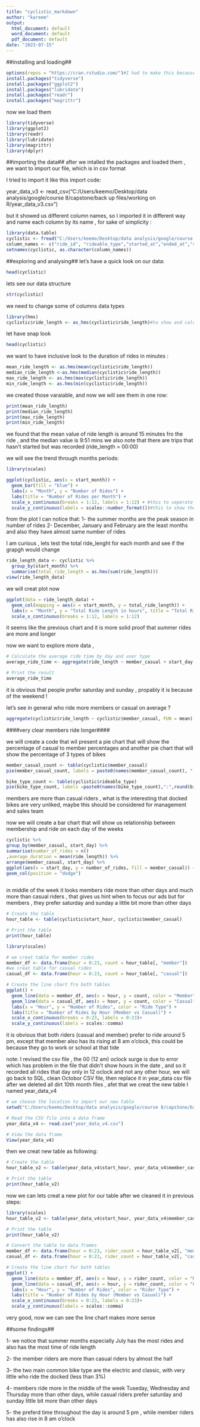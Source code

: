 ---
title: "cyclistic_markdown"
author: "kareem"
output:
  html_document: default
  word_document: default
  pdf_document: default
date: "2023-07-15"
---


##installing and loading##
``` {r install pckages}
options(repos = "https://cran.rstudio.com/")#I had to make this because the default repository mirror is not set  
install.packages("tidyverse")
install.packages("ggplot2")
install.packages("lubridate")
install.packages("readr")
install.packages("magrittr")
```

now we load them 

``` {r load libraries}
library(tidyverse)
library(ggplot2)
library(readr)
library(lubridate)
library(magrittr)
library(dplyr)
```
##importing the data##
after we intalled the packages and loaded them , we want to import our file, 
which is in csv format 

 I tried to import it like this import code:

year_data_v3 <- read_csv("C:/Users/keemo/Desktop/data analysis/google/course 8/capstone/back up files/working on R/year_data_v3.csv")

 but it showed us different column names, so I imported it in different way and name each column by its name , for sake of simplicity :

```{r}
library(data.table)
cyclistic <- fread("C:/Users/keemo/Desktop/data analysis/google/course 8/capstone/back up files/working on R/year_data_v3.csv")
column_names <- c("ride_id", "rideable_type","started_at","ended_at","start_station_name","start_station_id","end_station_name","end_station_id","member_casual","ride_length","start_cord","end_cord","start_month","start_day","start_hour")  # Replace with your actual column names
setnames(cyclistic, as.character(column_names))
```

##exploring and analysing##
let's have a quick look on our data:


```{r}
head(cyclistic)
```
lets see our data structure 
```{r}
str(cyclistic)

```

we need to change some of columns data types

```{r}
library(hms)
cyclistic$ride_length <- as_hms(cyclistic$ride_length)#to show and calculate time in hh:mm format

```

let have snap look
```{r}
head(cyclistic)
```
we want to have inclusive look to the duration of rides in minutes :


```{r}
mean_ride_length <- as.hms(mean(cyclistic$ride_length))
median_ride_length <-as.hms(median(cyclistic$ride_length))
max_ride_length <- as.hms(max(cyclistic$ride_length))
min_ride_length <- as.hms(min(cyclistic$ride_length))

```
we created  those varaiable, and now we will see them in one row:


```{r}
print(mean_ride_length)
print(median_ride_length)
print(max_ride_length)
print(min_ride_length)
```
we found that the mean value of ride length is around 15 minutes fro the ride , and the median value is 9:51 mins 
we also note that there are trips that hasn't started but was recorded (ride_length = 00:00) 

we will see the trend through months periods:

```{r}
library(scales)

ggplot(cyclistic, aes(x = start_month)) +
  geom_bar(fill = "blue") +
  labs(x = "Month", y = "Number of Rides") +
  labs(title = "Number of Rides per Month") +
  scale_x_continuous(breaks = 1:12, labels = 1:12) + #this to seperate x axis to 12
  scale_y_continuous(labels = scales::number_format())#this to show the number range


```



from the plot I can notice that:
1- the summer months are the peak season in number of rides
2- December, January and February are the least months and also they have almost same number of rides 


I am curious , lets test the total ride_lenght for each month and see if the grapgh would change 
```{r}

ride_length_data <- cyclistic %>%
  group_by(start_month) %>%
  summarise(total_ride_length = as.hms(sum(ride_length)))
view(ride_length_data)
```
we will creat plot now 

```{r}
ggplot(data = ride_length_data) +
  geom_col(mapping = aes(x = start_month, y = total_ride_length)) +
  labs(x = "Month", y = "Total Ride Length in hours", title = "Total Ride Length per Month")+
  scale_x_continuous(breaks = 1:12, labels = 1:12) 


```

it seems like the previous chart and it is more solid proof that summer rides are more and longer 

now we want to explore more data , 
```{r}
# Calculate the average ride time by day and user type
average_ride_time <- aggregate(ride_length ~ member_casual + start_day, data = cyclistic, FUN = mean)

# Print the result
average_ride_time
```
it is obvious that people prefer saturday and sunday , propably it is because of the weekend ! 


let's see in general who ride more members or casual on average ?

```{r}
aggregate(cyclistic$ride_length ~ cyclistic$member_casual, FUN = mean) #this is to creat table that would combine both casual and member riders in one column and find their values average 
```
####very clear members ride longer####

we will create a code that wil present a pie chart that will show the percentage of casual to member percentages 
and another pie chart that will show the percentage of 3 types of bikes

```{r}

member_casual_count <- table(cyclistic$member_casual)
pie(member_casual_count, labels = paste0(names(member_casual_count), ": ", round(member_casual_count/sum(member_casual_count) * 100, 2), "%"))

bike_type_count <- table(cyclistic$rideable_type)
pie(bike_type_count, labels =paste0(names(bike_type_count),":",round(bike_type_count/sum(bike_type_count)*100,2),"%"))

```

members are more than casual riders , what is the interesting that docked bikes are very unliked, maybe this should be considered for management and sales team



now we will create a bar chart that will show us relationship between membership and ride on each day of the weeks 
```{r}
cyclistic %>%
group_by(member_casual, start_day) %>%
summarise(number_of_rides = n()
,average_duration = mean(ride_length)) %>%
arrange(member_casual, start_day) %>%
ggplot(aes(x = start_day, y = number_of_rides, fill = member_casual)) +
geom_col(position = "dodge")
  
```

in middle of the week it looks members ride more than other days and much more than casual riders , that gives us hint when to focus our ads but for members , they prefer saturday and sunday a little bit more than other days 




```{r}

# Create the table
hour_table <- table(cyclistic$start_hour, cyclistic$member_casual)

# Print the table
print(hour_table)

```

```{r}
library(scales)

# we creat table for member rides
member_df <- data.frame(hour = 0:23, count = hour_table[, "member"]) 
#we creat table for casual rides
casual_df <- data.frame(hour = 0:23, count = hour_table[, "casual"])

# Create the line chart fro both tables
ggplot() +
  geom_line(data = member_df, aes(x = hour, y = count, color = "Member")) +
  geom_line(data = casual_df, aes(x = hour, y = count, color = "Casual")) +
  labs(x = "Hour", y = "Number of Rides", color = "Ride Type") +
  labs(title = "Number of Rides by Hour (Member vs Casual)") +
  scale_x_continuous(breaks = 0:23, labels = 0:23)+
  scale_y_continuous(labels = scales::comma)

```

it is obvious that both riders (casual and member) prefer to ride around 5 pm, except that member also has its rising at 8 am o'clock, this could be because they go to work or school at that tide 

note: I revised the csv file , the 00 (12 am) oclock surge is due to error which has problem in the file that didn't show hours in the date , and so it recorded all rides that day only in 12 oclock and not any other hour, we will go back to SQL, clean Octobor CSV file, then replace it in year_data csv file after we deleted all dirt 10th month files , afet that we creat the new table I named year_data_v4



```{r}
# we choose the location to import our new table
setwd("C:/Users/keemo/Desktop/data analysis/google/course 8/capstone/back up files")

# Read the CSV file into a data frame
year_data_v4 <- read.csv("year_data_v4.csv")

# View the data frame
View(year_data_v4)

```
then we creat new table as following:

```{r}
# Create the table
hour_table_v2 <- table(year_data_v4$start_hour, year_data_v4$member_casual)

# Print the table
print(hour_table_v2)

```
now we can lets creat a new plot for our table after we cleaned it in previous steps:


```{r}
library(scales)
hour_table_v2 <- table(year_data_v4$start_hour, year_data_v4$member_casual)

# Print the table
print(hour_table_v2) 

# Convert the table to data frames
member_df <- data.frame(hour = 0:23, rider_count = hour_table_v2[, "member"]) 
casual_df <- data.frame(hour = 0:23, rider_count = hour_table_v2[, "casual"])

# Create the line chart for both tables
ggplot() +
  geom_line(data = member_df, aes(x = hour, y = rider_count, color = "Member")) +
  geom_line(data = casual_df, aes(x = hour, y = rider_count, color = "Casual")) +
  labs(x = "Hour", y = "Number of Rides", color = "Rider Type") +
  labs(title = "Number of Rides by Hour (Member vs Casual)") +
  scale_x_continuous(breaks = 0:23, labels = 0:23)+
  scale_y_continuous(labels = scales::comma)
```

very good, now we can see the line chart makes more sense

##some findings##

1- we notice that summer months especially July has the most rides and also has the most time of ride length 

2- the member riders are more than casual riders by almost the half 

3- the two main common bike type are the electric and classic, with very little who ride the docked (less than 3%)

4- members ride more in the middle of the week Tuseday, Wednesday and Thursday more than other days, while casual riders prefer saturday and sunday little bit more than other days 

5- the preferd time throughout the day is around 5 pm , while member riders has also rise in 8 am o'clock


